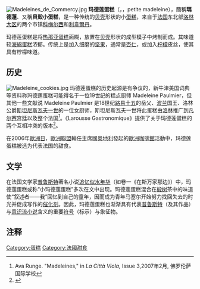 [[File:Madeleines_de_Commercy.jpg|thumb]]
'''玛德莲蛋糕'''（{{lang-fr|madeleine}}，{{IPA-fr|mad.lɛn}}，petite madeleine），簡稱'''瑪德蓮'''、又稱'''貝殼小蛋糕'''，是一种传统的[[贝壳|贝壳]]形状的小[[蛋糕|蛋糕]]，来自于[[法国|法国]]东北部[[洛林大区|洛林大区]]的两个市镇[[科梅尔西|科梅尔西]]和[[利韋爾丹|利韋爾丹]]。

玛德莲蛋糕是将[[傑諾瓦士蛋糕|热那亚蛋糕]]面糊，放置在[[贝壳|贝壳]]形状的成型模子中烤制而成。其味道较[[海綿蛋糕|海綿蛋糕]]浓郁。传统上是加入细磨的[[坚果|坚果]]，通常是[[杏仁|杏仁]]，或加入[[柠檬|柠檬]]皮丝，使其具有柠檬味道。

== 历史 ==
[[File:Madeleine_cookies.jpg|thumb]]
玛德莲蛋糕的历史起源是有争议的，新牛津美国词典等资料称玛德莲蛋糕可能得名于一位19世纪的糕点厨师 Madeleine Paulmier，但其他一些文献说 Madeleine Paulmier 是18世纪[[路易十五|路易十五]]的岳父、[[波兰|波兰]]国王、洛林公爵[[斯坦尼斯瓦夫一世|斯坦尼斯瓦夫一世]]的一位女厨师，斯坦尼斯瓦夫一世将此蛋糕由[[洛林|洛林]]推广到[[凡尔赛|凡尔赛]]宫廷以及整个法国<ref>Ava Runge. "Madeleines," in ''La Città Viola,'' Issue 3,2007年2月, 佛罗伦萨国际学校</ref>。《Larousse Gastronomique》提供了关于玛德莲蛋糕的两个互相冲突的版本<ref>{{cite web |url= http://www.thefoodsection.com/foodsection/2004/04/is_my_blog_burn.html |title= Post-Proustian Madeleines |author= Josh Friedland |work= TheFoodSection.com |date= 2004年4月18日 |6=  |accessdate= 2011年7月20日 |archive-date= 2011年7月16日 |archive-url= https://web.archive.org/web/20110716234728/http://www.thefoodsection.com/foodsection/2004/04/is_my_blog_burn.html |dead-url= no }}</ref>。

在2006年[[歐洲日|歐洲日]]，[[歐洲聯盟|歐洲聯盟]]輪任主席國[[奥地利|奥地利]]發起的[[歐洲咖啡館|歐洲咖啡館]]活動中，玛德莲蛋糕被选为代表法国的甜食。

== 文学 ==
在法国文学家[[普鲁斯特|普鲁斯特]]著名小说[[追忆似水年华|追忆似水年华]]（如卷一《在斯万家那边》）中，玛德莲蛋糕或称“小玛德莲蛋糕”多次在文中出现。玛德莲蛋糕混合在[[椴树|椴树]]茶中的味道使“叙述者——我”回忆到自己的童年，因而成为青年马塞尔开始努力找回失去的时光并促成写作的[[催化剂|催化剂]]。因此，玛德莲蛋糕也渐渐具有代表[[普鲁斯特|普鲁斯特]]（及其作品）与[[意识流小说|意识流小说]]含义的重要[[符号|符号]]（标示）与象征物。

== 注释 ==
{{commons category|Madeleines}}
{{reflist}}
{{蛋糕}}

[[Category:蛋糕|Category:蛋糕]]
[[Category:法國甜食|Category:法國甜食]]